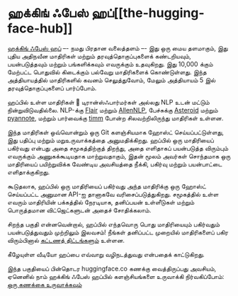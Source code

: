 # ஹக்கிங் ஃபேஸ் ஹப்[[the-hugging-face-hub]]

<CourseFloatingBanner
    chapter={4}
    classNames="absolute z-10 right-0 top-0"
/>

[ஹக்கிங் ஃபேஸ் ஹப்](https://huggingface.co/) –- நமது பிரதான வலைத்தளம் –- இது ஒரு மைய தளமாகும், இது புதிய அதிநவீன மாதிரிகள் மற்றும் தரவுத்தொகுப்புகளைக் கண்டறியவும், பயன்படுத்தவும் மற்றும் பங்களிக்கவும் எவருக்கும் உதவுகிறது. இது 10,000 க்கும் மேற்பட்ட பொதுவில் கிடைக்கும் பல்வேறு மாதிரிகளைக் கொண்டுள்ளது. இந்த அத்தியாயத்தில் மாதிரிகளில் கவனம் செலுத்துவோம், மேலும் அத்தியாயம் 5 இல் தரவுத்தொகுப்புகளைப் பார்ப்போம்.

ஹப்பில் உள்ள மாதிரிகள் 🤗 டிரான்ஸ்ஃபார்மர்கள் அல்லது NLP உடன் மட்டும் நின்றுவிடுவதில்லை. NLP-க்கு [Flair](https://github.com/flairNLP/flair) மற்றும் [AllenNLP](https://github.com/allenai/allennlp), பேச்சுக்கு [Asteroid](https://github.com/asteroid-team/asteroid) மற்றும் [pyannote](https://github.com/pyannote/pyannote-audio), மற்றும் பார்வைக்கு [timm](https://github.com/rwightman/pytorch-image-models) போன்ற சிலவற்றிலிருந்து மாதிரிகள் உள்ளன.

இந்த மாதிரிகள் ஒவ்வொன்றும் ஒரு Git களஞ்சியமாக ஹோஸ்ட் செய்யப்பட்டுள்ளது, இது பதிப்பு மற்றும் மறுஉருவாக்கத்தை அனுமதிக்கிறது. ஹப்பில் ஒரு மாதிரியைப் பகிர்வது என்பது அதை சமூகத்திற்குத் திறந்து, அதை எளிதாகப் பயன்படுத்த விரும்பும் எவருக்கும் அணுகக்கூடியதாக மாற்றுவதாகும், இதன் மூலம் அவர்கள் சொந்தமாக ஒரு மாதிரியைப் பயிற்றுவிக்க வேண்டிய அவசியத்தை நீக்கி, பகிர்வு மற்றும் பயன்பாட்டை எளிதாக்குகிறது.

கூடுதலாக, ஹப்பில் ஒரு மாதிரியைப் பகிர்வது அந்த மாதிரிக்கு ஒரு ஹோஸ்ட் செய்யப்பட்ட அனுமான API-ஐ தானாகவே வரிசைப்படுத்துகிறது. சமூகத்தில் உள்ள எவரும் மாதிரியின் பக்கத்தில் நேரடியாக, தனிப்பயன் உள்ளீடுகள் மற்றும் பொருத்தமான விட்ஜெட்களுடன் அதைச் சோதிக்கலாம்.

சிறந்த பகுதி என்னவென்றால், ஹப்பில் எந்தவொரு பொது மாதிரியையும் பகிர்வதும் பயன்படுத்துவதும் முற்றிலும் இலவசம்! நீங்கள் தனிப்பட்ட முறையில் மாதிரிகளைப் பகிர விரும்பினால் [கட்டணத் திட்டங்களும்](https://huggingface.co/pricing) உள்ளன.

கீழேயுள்ள வீடியோ ஹப்பை எவ்வாறு வழிநடத்துவது என்பதைக் காட்டுகிறது.

<Youtube id="XvSGPZFEjDY"/>

இந்த பகுதியைப் பின்தொடர huggingface.co கணக்கு வைத்திருப்பது அவசியம், ஏனெனில் நாம் ஹக்கிங் ஃபேஸ் ஹப்பில் களஞ்சியங்களை உருவாக்கி நிர்வகிப்போம்: [ஒரு கணக்கை உருவாக்கவும்](https://huggingface.co/join)